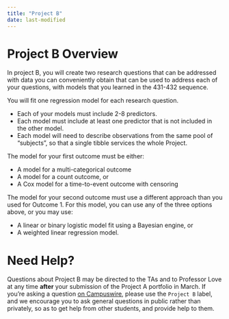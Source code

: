 ```yaml
---
title: "Project B"
date: last-modified
---
```


# Project B Overview

In project B, you will create two research questions that can be addressed with data you can conveniently obtain that can be used to address each of your questions, with models that you learned in the 431-432 sequence. 

You will fit one regression model for each research question. 

- Each of your models must include 2-8 predictors.
- Each model must include at least one predictor that is not included in the other model. 
- Each model will need to describe observations from the same pool of "subjects", so that a single tibble services the whole Project.

The model for your first outcome must be either:

- A model for a multi-categorical outcome
- A model for a count outcome, or
- A Cox model for a time-to-event outcome with censoring

The model for your second outcome must use a different approach than you used for Outcome 1. For this model, you can use any of the three options above, or you may use:

- A linear or binary logistic model fit using a Bayesian engine, or
- A weighted linear regression model.

# Need Help?

Questions about Project B may be directed to the TAs and to Professor Love at any time **after** your submission of the Project A portfolio in March. If you're asking a question [on Campuswire](https://campuswire.com/), please use the `Project B` label, and we encourage you to ask general questions in public rather than privately, so as to get help from other students, and provide help to them.



